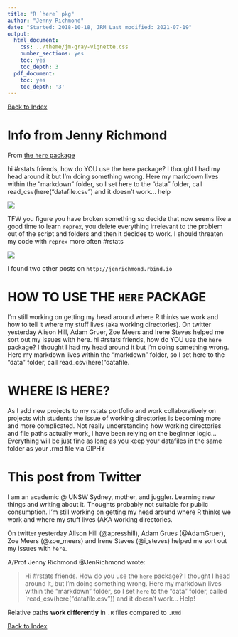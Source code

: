 ```yaml
---
title: "R `here` pkg"
author: "Jenny Richmond"
date: "Started: 2018-10-18, JRM Last modified: 2021-07-19"
output:
  html_document:
    css: ../theme/jm-gray-vignette.css
    number_sections: yes
    toc: yes
    toc_depth: 3
  pdf_document:
    toc: yes
    toc_depth: '3'
---
```

[Back to Index](../README.html)


# Info from Jenny Richmond


From [the `here` package](http://jenrichmond.rbind.io/post/how-to-use-the-here-package/)


hi #rstats friends, how do YOU use the `here` package? I thought I had my head around it but I'm doing something wrong. Here my markdown lives within the "markdown" folder, so I set here to the "data" folder, call read_csv(here("datafile.csv") and it doesn't work... help

![](richmond-1.png)


TFW you figure you have broken something so decide that now seems like a good time to learn `reprex`, you delete everything irrelevant to the problem out of the script and folders and then it decides to work. I should threaten my code with `reprex` more often #rstats


![](richmond-2.png)

I found two other posts on `http://jenrichmond.rbind.io`

# HOW TO USE THE `HERE` PACKAGE

I’m still working on getting my head around where R thinks we work and how to tell it where my stuff lives (aka working directories). On twitter yesterday Alison Hill, Adam Gruer, Zoe Meers and Irene Steves helped me sort out my issues with here. hi #rstats friends, how do YOU use the `here` package? I thought I had my head around it but I'm doing something wrong. Here my markdown lives within the "markdown" folder, so I set here to the "data" folder, call read_csv(here("datafile.

# WHERE IS HERE?

As I add new projects to my rstats portfolio and work collaboratively on projects with students the issue of working directories is becoming more and more complicated. Not really understanding how working directories and file paths actually work, I have been relying on the beginner logic… Everything will be just fine as long as you keep your datafiles in the same folder as your .rmd file via GIPHY

# This post from Twitter

I am an academic @ UNSW Sydney, mother, and juggler. Learning new things and writing about it. Thoughts probably not suitable for public consumption. I'm still working on getting my head around where R thinks we work and where my stuff lives (AKA working directories.

On twitter yesterday Alison Hill (@apresshill), Adam Grues (@AdamGruer), Zoe Meers (@zoe_meers) and Irene Steves (@i_steves) helped me sort out my issues with `here`.

A/Prof Jenny Richmond @JenRichmond wrote:

> Hi #rstats friends. How do you use the `here` package? I thought I head around it, but 
> I'm doing something wrong. Here my markdown lives within the "markdown" folder, so I
> set `here` to the "data" folder, called `read_csv(here("datafile.csv")) and it doesn't
> work... Help!

Relative paths **work differently** in `.R` files compared to `.Rmd`



[Back to Index](../README.html)